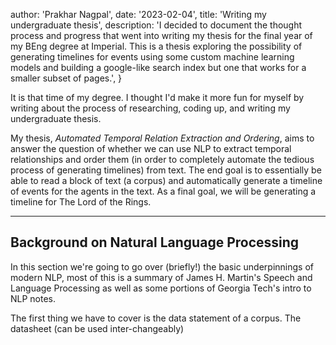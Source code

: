 
  author: 'Prakhar Nagpal',
  date: '2023-02-04',
  title: 'Writing my undergraduate thesis',
  description:
    'I decided to document the thought process and progress that went into writing my thesis for the final year of my BEng degree at Imperial. This is a thesis exploring the possibility of generating timelines for events using some custom machine learning models and building a google-like search index but one that works for a smaller subset of pages.',
}

 
It is that time of my degree. I thought I'd make it more fun for myself by writing about the process of researching, coding up, and writing my undergraduate thesis.

My thesis, _Automated Temporal Relation Extraction and Ordering_, aims to answer the question of whether we can use NLP to extract temporal relationships and order them 
(in order to completely automate the tedious process of generating timelines) from text. The end goal is to essentially be able to read a block of text (a corpus) and automatically generate a timeline of 
events for the agents in the text. As a final goal, we will be generating a timeline for <CommonLink href="https://en.wikipedia.org/wiki/The_Lord_of_the_Rings">The Lord of the Rings</CommonLink>.

---

## Background on Natural Language Processing

In this section we're going to go over (briefly!) the basic underpinnings of modern NLP, most of this is a summary of <CommonLink href="https://web.stanford.edu/~jurafsky/slp3/ed3book_jan72023.pdf">James H. Martin's Speech and Language Processing</CommonLink> 
as well as some portions of <CommonLink href="https://github.com/jacobeisenstein/gt-nlp-class/blob/master/notes/eisenstein-nlp-notes.pdf">Georgia Tech's intro to NLP notes</CommonLink>.

The first thing we have to cover is the data statement of a corpus. The datasheet (can be used inter-changeably) 